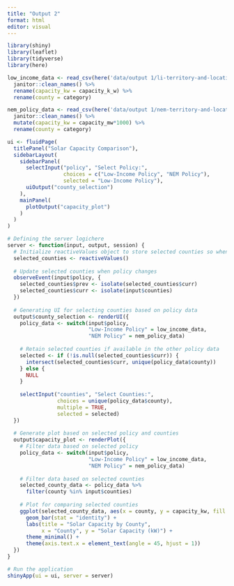 ```yaml
---
title: "Output 2"
format: html
editor: visual
---
```


```r
library(shiny)
library(leaflet)
library(tidyverse)
library(here)


```

```r

low_income_data <- read_csv(here('data/output 1/li-territory-and-location-chart.csv')) %>%
  janitor::clean_names() %>% 
  rename(capacity_kw = capacity_k_w) %>% 
  rename(county = category)

nem_policy_data <- read_csv(here('data/output 1/nem-territory-and-location-chart.csv')) %>%
  janitor::clean_names() %>% 
  mutate(capacity_kw = capacity_mw*1000) %>% 
  rename(county = category)


```

```r
ui <- fluidPage(
  titlePanel("Solar Capacity Comparison"),
  sidebarLayout(
    sidebarPanel(
      selectInput("policy", "Select Policy:",
                  choices = c("Low-Income Policy", "NEM Policy"),
                  selected = "Low-Income Policy"),
      uiOutput("county_selection")
    ),
    mainPanel(
      plotOutput("capacity_plot")
    )
  )
)

# Defining the server logichere 
server <- function(input, output, session) {
  # Initialize reactiveValues object to store selected counties so when people switch policies the counties selected are retained
  selected_counties <- reactiveValues()
  
  # Update selected counties when policy changes
  observeEvent(input$policy, {
    selected_counties$prev <- isolate(selected_counties$curr)
    selected_counties$curr <- isolate(input$counties)
  })
  
  # Generating UI for selecting counties based on policy data
  output$county_selection <- renderUI({
    policy_data <- switch(input$policy,
                          "Low-Income Policy" = low_income_data,
                          "NEM Policy" = nem_policy_data)
    
    # Retain selected counties if available in the other policy data
    selected <- if (!is.null(selected_counties$curr)) {
      intersect(selected_counties$curr, unique(policy_data$county))
    } else {
      NULL
    }
    
    selectInput("counties", "Select Counties:",
                choices = unique(policy_data$county),
                multiple = TRUE,
                selected = selected)
  })
  
  # Generate plot based on selected policy and counties
  output$capacity_plot <- renderPlot({
    # Filter data based on selected policy
    policy_data <- switch(input$policy,
                          "Low-Income Policy" = low_income_data,
                          "NEM Policy" = nem_policy_data)
    
    # Filter data based on selected counties
    selected_county_data <- policy_data %>%
      filter(county %in% input$counties)
    
    # Plot for comparing selected counties
    ggplot(selected_county_data, aes(x = county, y = capacity_kw, fill = capacity_kw)) +
      geom_bar(stat = "identity") +
      labs(title = "Solar Capacity by County",
           x = "County", y = "Solar Capacity (kW)") +
      theme_minimal() +
      theme(axis.text.x = element_text(angle = 45, hjust = 1))
  })
}

# Run the application
shinyApp(ui = ui, server = server)
```
